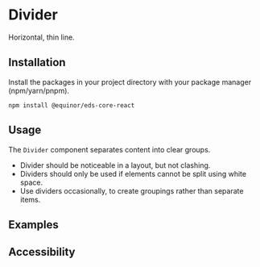 
# Divider
Horizontal, thin line.

## Installation 

Install the packages in your project directory with your package manager (npm/yarn/pnpm).
```shell
npm install @equinor/eds-core-react
```

## Usage

The `Divider` component separates content into clear groups. <br />
 <ul>
    <li>Divider should be noticeable in a layout, but not clashing.</li>
    <li>Dividers should only be used if elements cannot be split using white space.</li>
    <li>Use dividers occasionally, to create groupings rather than separate items.</li>
  </ul>

<Story id="data-display-divider--introduction"/>
<PropsTable />

<!-- ### Color

<Story id="data-display-divider--color" />

### Vertical spacings

#### Small

<Story id="data-display-divider--small" />

#### Medium

<Story id="data-display-divider--medium" /> -->

## Examples

## Accessibility
